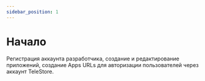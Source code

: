 ```yaml
---
sidebar_position: 1
---
```


# Начало

Регистрация аккаунта разработчика, создание и редактирование приложений, создание Apps URLs для авторизации пользователей через аккаунт TeleStore.


